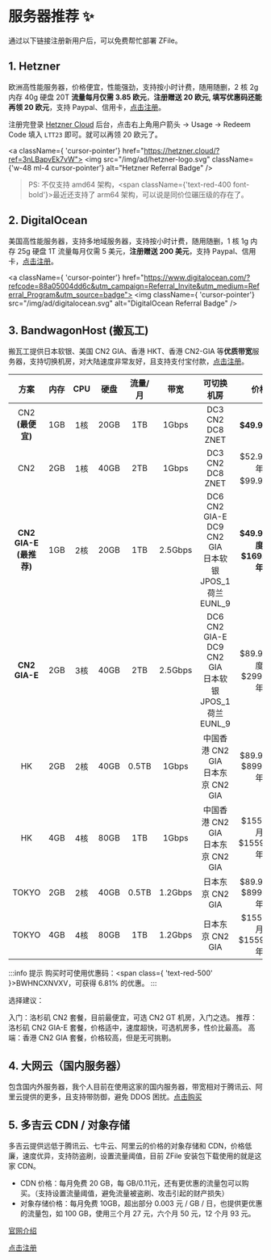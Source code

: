 # 服务器推荐 ✨

通过以下链接注册新用户后，可以免费帮忙部署 ZFile。

## 1. Hetzner

欧洲高性能服务器，价格便宜，性能强劲，支持按小时计费，随用随删，2 核 2g 内存 40g 硬盘 20T **流量每月仅需 3.85 欧元**，**注册赠送 20 欧元, 填写优惠码还能再领 20 欧元**，支持 Paypal、信用卡，[点击注册](https://hetzner.cloud/?ref=3nLBapvEk7vW)。

注册完登录 [Hetzner Cloud](https://console.hetzner.cloud/) 后台，点击右上角用户箭头 -> Usage -> Redeem Code 填入 `LTT23` 即可。就可以再领 20 欧元了。

<a className={ 'cursor-pointer'} href="https://hetzner.cloud/?ref=3nLBapvEk7vW">
    <img src="/img/ad/hetzner-logo.svg" className={'w-48 ml-4 cursor-pointer'} alt="Hetzner Referral Badge" />
</a>

> PS: 不仅支持 amd64 架构，<span className={'text-red-400 font-bold'}>最近还支持了 arm64 架构，可以说是同价位碾压级的存在了。</span>

## 2. DigitalOcean

美国高性能服务器，支持多地域服务器，支持按小时计费，随用随删，1 核 1g 内存 25g 硬盘 1T 流量每月仅需 5 美元，**注册赠送 200 美元**，支持 Paypal、信用卡，[点击注册](https://www.digitalocean.com/?refcode=88a05004dd6c&utm_campaign=Referral_Invite&utm_medium=Referral_Program&utm_source=badge)。

<a className={ 'cursor-pointer'} href="https://www.digitalocean.com/?refcode=88a05004dd6c&utm_campaign=Referral_Invite&utm_medium=Referral_Program&utm_source=badge">
    <img className={ 'cursor-pointer'} src="/img/ad/digitalocean.svg" alt="DigitalOcean Referral Badge" />
</a>


## 3. BandwagonHost (搬瓦工)

搬瓦工提供日本软银、美国 CN2 GIA、香港 HKT、香港 CN2-GIA 等**优质带宽**服务器，支持切换机房，对大陆速度非常友好，且支持支付宝付款，[点击注册](https://bandwagonhost.com/aff.php?aff=69813)。

|            方案            | 内存 | CPU  | 硬盘 | 流量/月 |  带宽   |                         可切换机房                          |                       价格                        |                       购买                        |
| :------------------------: | :--: | :--: | :--: | :-----: | :-----: | :---------------------------------------------------: | :-----------------------------------------------: | :-----------------------------------------------: |
|      CN2 **(最便宜)**      | 1GB  | 1核  | 20GB |   1TB   |  1Gbps  |                   DC3 CN2 <br/> DC8 ZNET                    |                   **$49.99/年**                   | [购买](https://bwh81.net/aff.php?aff=69813&pid=57)  |
|            CN2             | 2GB  | 1核  | 40GB |   2TB   |  1Gbps  |               DC3 CN2 <br/> DC8 ZNET   |     $52.99/半年  <br/>  $99.99/年                 | [购买](https://bwh81.net/aff.php?aff=69813&pid=58)  |                                                   |
| **CN2 GIA-E** **(最推荐)** | 1GB  | 2核  | 20GB |   1TB   | 2.5Gbps | DC6 CN2 GIA-E  <br/>  DC9 CN2 GIA  <br/>  日本软银 JPOS_1  <br/>  荷兰 EUNL_9 |            **$49.99/季度  <br/> $169.99/年**             | [购买](https://bwh81.net/aff.php?aff=69813&pid=87)  |
|       **CN2 GIA-E**        | 2GB  | 3核  | 40GB |   2TB   | 2.5Gbps |        DC6 CN2 GIA-E  <br/>  DC9 CN2 GIA  <br/>  日本软银 JPOS_1  <br/>  荷兰 EUNL_9  |      $89.99/季度 <br/>  $299.99/年                 | [购买](https://bwh81.net/aff.php?aff=69813&pid=88)  |                                                   |
|             HK             | 2GB  | 2核  | 40GB |  0.5TB  |  1Gbps  |           中国香港 CN2 GIA  <br/>  日本东京 CN2 GIA           |               $89.99/月  <br/>  $899.99/年                | [购买](https://bwh81.net/aff.php?aff=69813&pid=95)  |
|             HK             | 4GB  | 4核  | 80GB |   1TB   |  1Gbps  |        中国香港 CN2 GIA  <br/>  日本东京 CN2 GIA    |      $155.99/月  <br/>  $1559.99/年                 | [购买](https://bwh81.net/aff.php?aff=69813&pid=96)  |                                                   |
|           TOKYO            | 2GB  | 2核  | 40GB |  0.5TB  | 1.2Gbps |                   日本东京 CN2 GIA                    |               $89.99/月  <br/>  $899.99/年                | [购买](https://bwh81.net/aff.php?aff=69813&pid=108) |
|           TOKYO            | 4GB  | 4核  | 80GB |   1TB   | 1.2Gbps |            日本东京 CN2 GIA       |        $155.99/月  <br/>  $1559.99/年                 | [购买](https://bwh81.net/aff.php?aff=69813&pid=109) |                                                   |

:::info 提示
购买时可使用优惠码：<span class={ 'text-red-500' }>BWHNCXNVXV</span>，可获得 6.81% 的优惠。
:::

选择建议：

入门：洛杉矶 CN2 套餐，目前最便宜，可选 CN2 GT 机房，入门之选。
推荐：洛杉矶 CN2 GIA-E 套餐，价格适中，速度超快，可选机房多，性价比最高。
高端：香港 CN2 GIA 套餐，价格较高，但是无可挑剔。


## 4. 大网云（国内服务器）

包含国内外服务器，我个人目前在使用这家的国内服务器，带宽相对于腾讯云、阿里云提供的更多，且支持带防御，避免 DDOS 困扰。[点击购买](https://www.dwidc.com/aff/HNNHMYNB)


## 5. 多吉云 CDN / 对象存储

多吉云提供远低于腾讯云、七牛云、阿里云的价格的对象存储和 CDN，价格低廉，速度优异，支持防盗刷，设置流量阈值，目前 ZFile 安装包下载使用的就是这家 CDN。

- CDN 价格：每月免费 20 GB，每 GB/0.11元，还有更优惠的流量包可以购买。（支持设置流量阈值，避免流量被盗刷、攻击引起的财产损失）
- 对象存储价格：每月免费 10GB，超出部分 0.003 元 / GB / 日，也提供更优惠的流量包，如 100 GB，使用三个月 27 元，六个月 50 元，12 个月 93 元。

[官网介绍](https://www.dogecloud.com/?iuid=886)

[点击注册](https://console.dogecloud.com/register.html?iuid=886)
